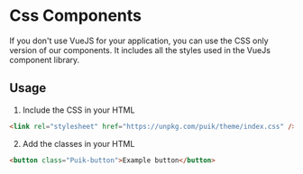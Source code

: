
<Meta title="Docs/Css Components" />

# Css Components

If you don't use VueJS for your application, you can use the CSS only version of our components. It includes all the
styles used in the VueJs component library.

## Usage

1. Include the CSS in your HTML

```html
<link rel="stylesheet" href="https://unpkg.com/puik/theme/index.css" />
```

2. Add the classes in your HTML

```html
<button class="Puik-button">Example button</button>
```
